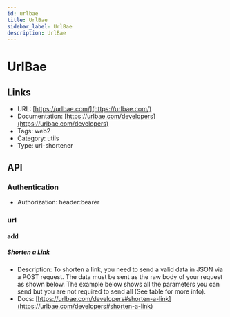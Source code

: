 ```yaml
---
id: urlbae
title: UrlBae
sidebar_label: UrlBae
description: UrlBae
---
```


# UrlBae

## Links

* URL: [https://urlbae.com/](https://urlbae.com/)
* Documentation: [https://urlbae.com/developers](https://urlbae.com/developers)
* Tags: web2
* Category: utils
* Type: url-shortener

## API

### Authentication

* Authorization: header:bearer

### url

#### add

##### Shorten a Link

* Description: To shorten a link, you need to send a valid data in JSON via a POST request. The data must be sent as the raw body of your request as shown below. The example below shows all the parameters you can send but you are not required to send all (See table for more info).
* Docs: [https://urlbae.com/developers#shorten-a-link](https://urlbae.com/developers#shorten-a-link)
